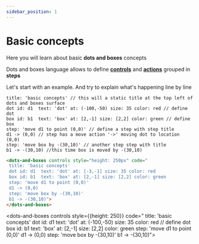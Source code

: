 ```yaml
---
sidebar_position: 1
---
```


# Basic concepts

Here you will learn about basic **dots and boxes** concepts

Dots and boxes language allows to define **[controls](/category/controls)** and **[actions](/category/actions)** grouped in **steps**

Let's start with an example. And try to explain what's happening line by line

```dabl tab showLineNumbers
title: 'basic concepts' // this will a static title at the top left of dots and boxes surface
dot id: d1  text: 'dot' at: (-100,-50) size: 35 color: red // define dot
box id: b1  text: 'box' at: [2,-1] size: [2,2] color: green // define box
step: 'move d1 to point (0,0)' // define a step with step title
d1 -> (0,0) // step has a move action '->' moving dot to location (0,0)
step: 'move box by -(30,10)' // another step step with title
b1 -> -(30,10) //this time box is moved by -(30,10)
```
```html tab showLineNumbers
<dots-and-boxes controls style="height: 250px" code="
 title: 'basic concepts'
 dot id: d1  text: 'dot' at: [-3,-1] size: 35 color: red
 box id: b1  text: 'box' at: [2,-1] size: [2,2] color: green
 step: 'move d1 to point (0,0)'
 d1 -> (0,0)
 step: 'move box by -(30,10)'
 b1 -> -(30,10)">
</dots-and-boxes>
```

<dots-and-boxes controls style={{height: 250}} code="
 title: 'basic concepts'
 dot id: d1  text: 'dot' at: (-100,-50) size: 35 color: red // define dot
 box id: b1  text: 'box' at: [2,-1] size: [2,2] color: green
 step: 'move d1 to point (0,0)'
 d1 -> (0,0)
 step: 'move box by -(30,10)'
 b1 -> -(30,10)">
</dots-and-boxes>


